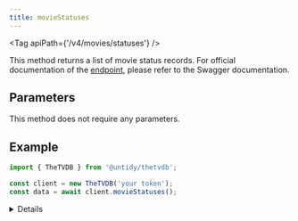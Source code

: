 ```yaml
---
title: movieStatuses
---
```



<Tag apiPath={'/v4/movies/statuses'} />

This method returns a list of movie status records. For official documentation of the [endpoint](https://thetvdb.github.io/v4-api/#/Movie%20Statuses/getAllMovieStatuses), please refer to the Swagger documentation.

## Parameters

This method does not require any parameters.

## Example

```js {4}
import { TheTVDB } from '@untidy/thetvdb';

const client = new TheTVDB('your token');
const data = await client.movieStatuses();
```

<Details>

```js
{
  status: 'success',
  data: [
    {
      id: 1,
      name: 'Announced',
      recordType: 'movie',
      keepUpdated: false,
    },
    // ...
  ],
};
```

</Details>
